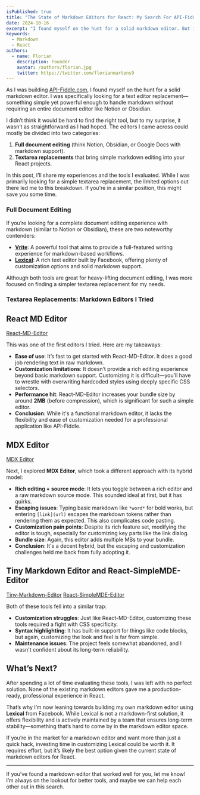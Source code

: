 ```yaml
---
isPublished: true  
title: "The State of Markdown Editors for React: My Search For API-Fiddle"  
date: 2024-10-16 
excerpt: "I found myself on the hunt for a solid markdown editor. But it wasn't there."  
keywords:
  - Markdown
  - React
authors:
  - name: Florian
    description: Founder
    avatar: /authors/florian.jpg
    twitter: https://twitter.com/florianmartens9 
---
```


As I was building [API-Fiddle.com](https://api-fiddle.com), I found myself on the hunt for a solid markdown editor. 
I was specifically looking for a text editor replacement—something simple yet powerful enough to handle markdown 
without requiring an entire document editor like Notion or Obsidian.

I didn’t think it would be hard to find the right tool, but to my surprise, it wasn’t as straightforward as I had 
hoped. The editors I came across could mostly be divided into two categories:

1. **Full document editing** (think Notion, Obsidian, or Google Docs with markdown support).
2. **Textarea replacements** that bring simple markdown editing into your React projects.

In this post, I’ll share my experiences and the tools I evaluated. While I was primarily looking for a 
simple textarea replacement, the limited options out there led me to this breakdown. If you're in a similar 
position, this might save you some time.

### Full Document Editing

If you’re looking for a complete document editing experience with markdown (similar to Notion or Obsidian), these 
are two noteworthy contenders:

- **[Vrite](https://github.com/vriteio/vrite)**: A powerful tool that aims to provide a full-featured writing 
experience for markdown-based workflows.
- **[Lexical](https://github.com/facebook/lexical)**: A rich text editor built by Facebook, offering plenty of 
customization options and solid markdown support.

Although both tools are great for heavy-lifting document editing, I was more focused on finding a simpler 
textarea replacement for my needs.

### Textarea Replacements: Markdown Editors I Tried

## React MD Editor

[React-MD-Editor](https://uiwjs.github.io/react-md-editor/)

This was one of the first editors I tried. Here are my takeaways:

- **Ease of use**: It’s fast to get started with React-MD-Editor. It does a good job rendering text in raw 
markdown.
- **Customization limitations**: It doesn’t provide a rich editing experience beyond basic markdown support. 
Customizing it is difficult—you’ll have to wrestle with overwriting hardcoded styles using deeply specific CSS selectors.
- **Performance hit**: React-MD-Editor increases your bundle size by around **2MB** (before compression), 
which is significant for such a simple editor.
- **Conclusion**: While it's a functional markdown editor, it lacks the flexibility and ease of customization needed 
for a professional application like API-Fiddle.

## MDX Editor

[MDX Editor](https://mdxeditor.dev/)

Next, I explored **MDX Editor**, which took a different approach with its hybrid model:

- **Rich editing + source mode**: It lets you toggle between a rich editor and a raw markdown source mode. 
This sounded ideal at first, but it has quirks.
- **Escaping issues**: Typing basic markdown like `*word*` for bold works, but entering `[link](url)` 
escapes the markdown tokens rather than rendering them as expected. This also complicates code pasting.
- **Customization pain points**: Despite its rich feature set, modifying the editor is tough, especially 
for customizing key parts like the link dialog.
- **Bundle size**: Again, this editor adds multiple MBs to your bundle.
- **Conclusion**: It's a decent hybrid, but the escaping and customization challenges held me back from 
fully adopting it.

## Tiny Markdown Editor and React-SimpleMDE-Editor

[Tiny-Markdown-Editor](https://github.com/jefago/tiny-markdown-editor)
[React-SimpleMDE-Editor](https://react-simplemde-edtior.netlify.app/)

Both of these tools fell into a similar trap:

- **Customization struggles**: Just like React-MD-Editor, customizing these tools required a fight with CSS specificity.
- **Syntax highlighting**: It has built-in support for things like code blocks, but again, customizing the look and feel is far from simple.
- **Maintenance issues**: The project feels somewhat abandoned, and I wasn't confident about its long-term reliability.

## What’s Next?

After spending a lot of time evaluating these tools, I was left with no perfect solution. None of the existing markdown 
editors gave me a production-ready, professional experience in React.

That’s why I’m now leaning towards building my own markdown editor using **Lexical** from Facebook. While Lexical 
is not a markdown-first solution, it offers flexibility and is actively maintained by a team that ensures long-term 
stability—something that’s hard to come by in the markdown editor space.

If you’re in the market for a markdown editor and want more than just a quick hack, investing time in customizing 
Lexical could be worth it. It requires effort, but it’s likely the best option given the current state of markdown editors for React.

---

If you’ve found a markdown editor that worked well for you, let me know! I’m always on the lookout for better tools, 
and maybe we can help each other out in this search.